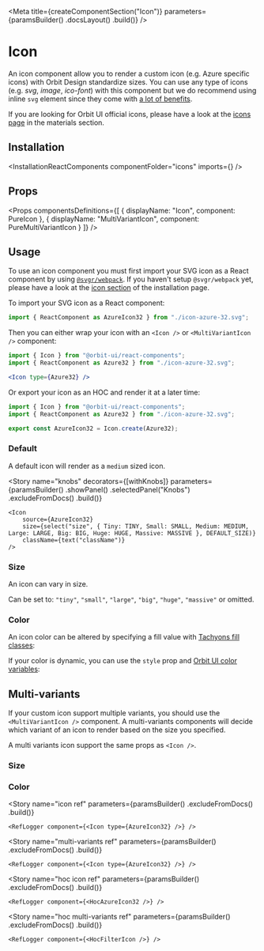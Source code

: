 
<Meta
    title={createComponentSection("Icon")}
    parameters={paramsBuilder()
        .docsLayout(<ReactComponentsLayout sourcePath="/packages/react-components/src/icons/src" />)
        .build()}
/>

# Icon

An icon component allow you to render a custom icon (e.g. Azure specific icons) with Orbit Design standardize sizes. You can use any type of icons (e.g. _svg_, _image_, _ico-font_) with this component but we do recommend using inline `svg` element since they come with [a lot of benefits](https://www.jotform.com/blog/why-you-should-embed-svg-inline-98570).

If you are looking for Orbit UI official icons, please have a look at the [icons page](?path=/docs/materials-icons--page#gallery) in the materials section.

## Installation

<InstallationReactComponents componentFolder="icons" imports={<Imports />} />

## Props

<Props
    componentsDefinitions={[
        { displayName: "Icon", component: PureIcon },
        { displayName: "MultiVariantIcon", component: PureMultiVariantIcon }
    ]}
/>

## Usage

To use an icon component you must first import your SVG icon as a React component by using [`@svgr/webpack`](https://react-svgr.com/docs/getting-started/). If you haven't setup `@svgr/webpack` yet, please have a look at the [icon section](?path=/docs/getting-started-installation--page#icons) of the installation page.

To import your SVG icon as a React component:

```jsx dark
import { ReactComponent as AzureIcon32 } from "./icon-azure-32.svg";
```

Then you can either wrap your icon with an `<Icon />` or `<MultiVariantIcon />` component:

```jsx dark
import { Icon } from "@orbit-ui/react-components";
import { ReactComponent as Azure32 } from "./icon-azure-32.svg";

<Icon type={Azure32} />
```

Or export your icon as an HOC and render it at a later time:

```jsx dark
import { Icon } from "@orbit-ui/react-components";
import { ReactComponent as Azure32 } from "./icon-azure-32.svg";

export const AzureIcon32 = Icon.create(Azure32);
```

<IndexFileUsage />

### Default

A default icon will render as a `medium` sized icon.

<Preview>
    <Story name="default">
        <CheckeredBackground>
            <Icon type={AzureIcon32} />
        </CheckeredBackground>
    </Story>
</Preview>

<Story
    name="knobs"
    decorators={[withKnobs]}
    parameters={paramsBuilder()
        .showPanel()
        .selectedPanel("Knobs")
        .excludeFromDocs()
        .build()}
>
    <Icon
        source={AzureIcon32}
        size={select("size", { Tiny: TINY, Small: SMALL, Medium: MEDIUM, Large: LARGE, Big: BIG, Huge: HUGE, Massive: MASSIVE }, DEFAULT_SIZE)}
        className={text("className")}
    />
</Story>

### Size

An icon can vary in size.

Can be set to: `"tiny"`, `"small"`, `"large"`, `"big"`, `"huge"`, `"massive"` or omitted.

<Preview>
    <Story name="size">
        <CheckeredBackground>
            <div className="flex items-end items-space-between">
                <Icon type={AzureIcon32} size="tiny" />
                <Icon type={AzureIcon32} size="small" />
                <Icon type={AzureIcon32} />
                <Icon type={AzureIcon32} size="large" />
                <Icon type={AzureIcon32} size="big" />
                <Icon type={AzureIcon32} size="huge" />
                <Icon type={AzureIcon32} size="massive" />
            </div>
        </CheckeredBackground>
    </Story>
</Preview>

### Color

An icon color can be altered by specifying a fill value with [Tachyons fill classes](?path=/docs/materials-colors--page#tachyons):

<Preview>
    <Story name="color">
        <CheckeredBackground>
            <div className="flex items-end items-space-between">
                <Icon type={AzureIcon32} size="huge" className="fill-primary-100" />
                <Icon type={AzureIcon32} size="huge" className="fill-primary-500" />
                <Icon type={AzureIcon32} size="huge" className="fill-primary-900" />
            </div>
        </CheckeredBackground>
    </Story>
</Preview>

If your color is dynamic, you can use the `style` prop and [Orbit UI color variables](?path=/docs/getting-started-foundation--page#colors):

<Preview>
    <Story name="dynamic-color">
        <CheckeredBackground>
            <div className="flex items-end items-space-between">
                <Icon type={AzureIcon32} size="huge" style={{ fill: "var(--primary-100)" }} />
                <Icon type={AzureIcon32} size="huge" style={{ fill: "var(--primary-500)" }} />
                <Icon type={AzureIcon32} size="huge" style={{ fill: "var(--primary-900)" }} />
            </div>
        </CheckeredBackground>
    </Story>
</Preview>

## Multi-variants

If your custom icon support multiple variants, you should use the `<MultiVariantIcon />` component. A multi-variants components will decide which variant of an icon to render based on the size you specified.

A multi variants icon support the same props as `<Icon />`.

### Size

<Preview>
    <Story name="multi-variants size">
        <CheckeredBackground>
            <div className="flex items-end items-space-between">
                <MultiVariantIcon type24={FilterIcon24} type32={FilterIcon32} size="tiny" />
                <MultiVariantIcon type24={FilterIcon24} type32={FilterIcon32} size="small" />
                <MultiVariantIcon type24={FilterIcon24} type32={FilterIcon32} />
                <MultiVariantIcon type24={FilterIcon24} type32={FilterIcon32} size="large" />
                <MultiVariantIcon type24={FilterIcon24} type32={FilterIcon32} size="big" />
                <MultiVariantIcon type24={FilterIcon24} type32={FilterIcon32} size="huge" />
                <MultiVariantIcon type24={FilterIcon24} type32={FilterIcon32} size="massive" />
            </div>
        </CheckeredBackground>
    </Story>
</Preview>

### Color

<Preview>
    <Story name="multi-variants color">
        <CheckeredBackground>
            <div className="flex items-end items-space-between">
                <MultiVariantIcon type24={FilterIcon24} type32={FilterIcon32} size="huge" className="fill-primary-100" />
                <MultiVariantIcon type24={FilterIcon24} type32={FilterIcon32} size="huge" className="fill-primary-500" />
                <MultiVariantIcon type24={FilterIcon24} type32={FilterIcon32} size="huge" className="fill-primary-900" />
            </div>
        </CheckeredBackground>
    </Story>
</Preview>

<Story
    name="icon ref"
    parameters={paramsBuilder()
        .excludeFromDocs()
        .build()}
>
    <RefLogger component={<Icon type={AzureIcon32} />} />
</Story>

<Story
    name="multi-variants ref"
    parameters={paramsBuilder()
        .excludeFromDocs()
        .build()}
>
    <RefLogger component={<Icon type={AzureIcon32} />} />
</Story>


<Story
    name="hoc icon ref"
    parameters={paramsBuilder()
        .excludeFromDocs()
        .build()}
>
    <RefLogger component={<HocAzureIcon32 />} />
</Story>


<Story
    name="hoc multi-variants ref"
    parameters={paramsBuilder()
        .excludeFromDocs()
        .build()}
>
    <RefLogger component={<HocFilterIcon />} />
</Story>
